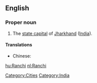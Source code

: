 ==English==
{{wikipedia}}

===Proper noun===
{{en-proper noun}}

# The [[state capital]] of [[Jharkhand]] ([[India]]).

====Translations====
{{trans-top|capital of Jharkhand, India}}
* Chinese:
*: {{trreq|Mandarin}}
{{trans-mid}}
{{trans-bottom}}

[[Category:Cities]]
[[Category:India]]

[[hu:Ranchi]]
[[nl:Ranchi]]